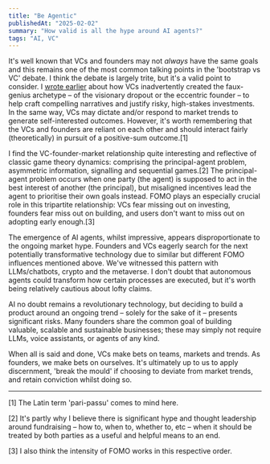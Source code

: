 ```yaml
---
title: "Be Agentic"
publishedAt: "2025-02-02"
summary: "How valid is all the hype around AI agents?"
tags: "AI, VC"
---
```


It's well known that VCs and founders may not *always* have the same goals and this remains one of the most common talking points in the 'bootstrap vs VC' debate. I think the debate is largely trite, but it's a valid point to consider. I [wrote earlier](https://t18e.com/blog/visionary-capital) about how VCs inadvertently created the faux-genius archetype – of the visionary dropout or the eccentric founder – to help craft compelling narratives and justify risky, high-stakes investments. In the same way, VCs may dictate and/or respond to market trends to generate self-interested outcomes. However, it's worth remembering that the VCs and founders are reliant on each other and should interact fairly (theoretically) in pursuit of a positive-sum outcome.[1] 

I find the VC-founder-market relationship quite interesting and reflective of classic game theory dynamics: comprising the principal-agent problem, asymmetric information, signalling and sequential games.[2] The principal-agent problem occurs when one party (the agent) is supposed to act in the best interest of another (the principal), but misaligned incentives lead the agent to prioritise their own goals instead. FOMO plays an especially crucial role in this tripartite relationship: VCs fear missing out on investing, founders fear miss out on building, and users don't want to miss out on adopting early enough.[3]

The emergence of AI agents, whilst impressive, appears disproportionate to the ongoing market hype. Founders and VCs eagerly search for the next potentially transformative technology due to similar but different FOMO influences mentioned above. We've witnessed this pattern with LLMs/chatbots, crypto and the metaverse. I don't doubt that autonomous agents could transform how certain processes are executed, but it's worth being relatively cautious about lofty claims. 

AI no doubt remains a revolutionary technology, but deciding to build a product around an ongoing trend – solely for the sake of it – presents significant risks. Many founders share the common goal of building valuable, scalable and sustainable businesses; these may simply not require LLMs, voice assistants, or agents of any kind.

When all is said and done, VCs make bets on teams, markets and trends. As founders, we make bets on ourselves. It's ultimately up to us to apply discernment, 'break the mould' if choosing to deviate from market trends, and retain conviction whilst doing so.

---

\[1\] The Latin term 'pari-passu' comes to mind here.

\[2\] It's partly why I believe there is significant hype and thought leadership around fundraising – how to, when to, whether to, etc – when it should be treated by both parties as a useful and helpful means to an end.

\[3\] I also think the intensity of FOMO works in this respective order.
